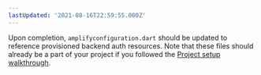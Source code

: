 ```yaml
---
lastUpdated: '2021-08-16T22:59:55.000Z'
---
```

Upon completion, `amplifyconfiguration.dart` should be updated to reference provisioned backend auth resources.  Note that these files should already be a part of your project if you followed the [Project setup walkthrough](/lib/project-setup/create-application).
